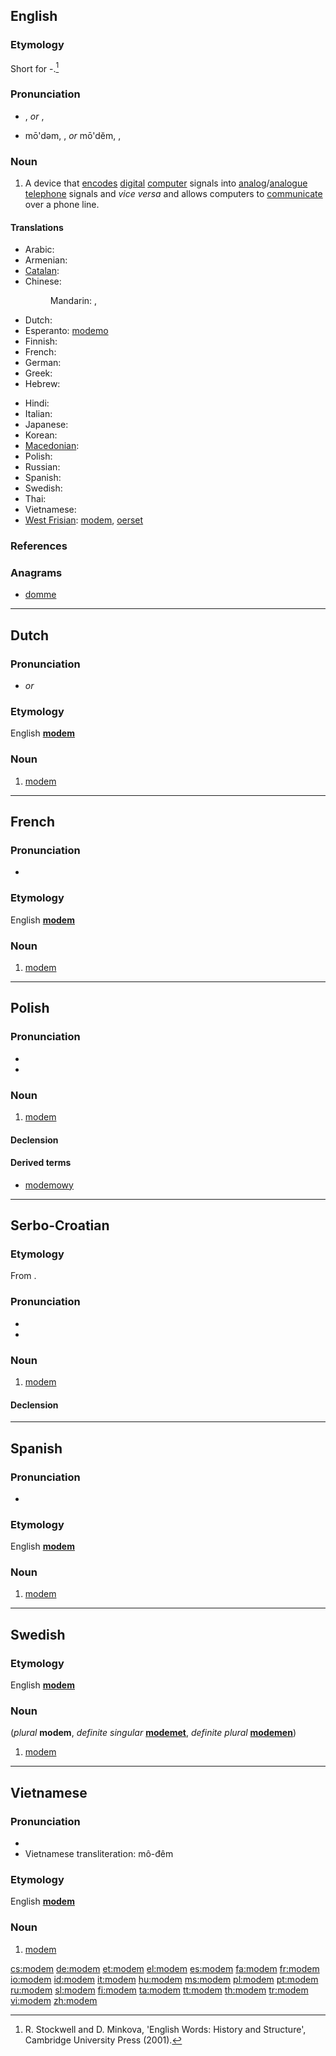 {{also|Modem}}
==English==
{{wikipedia}}

===Etymology===
Short for {{term|modulator}}-{{term|demodulator}}.<ref>R. Stockwell and D. Minkova, 'English Words: History and Structure', Cambridge University Press (2001).</ref>

===Pronunciation===
* {{a|RP}} {{IPA|/ˈməʊdəm/}}, {{SAMPA|/"m@Ud@m/}} ''or'' {{IPA|/ˈməʊdɛm/}}, {{SAMPA|/"m@UdEm/}}
* {{a|US}} mō'dəm, {{IPA|/ˈmɔʊdəm/}}, {{SAMPA|/"mOUd@m/}} ''or'' mō'dĕm, {{IPA|/ˈmɔʊdɛm/}}, {{SAMPA|/"mOUdEm/}}

===Noun===
{{en-noun}}

# A device that [[encode]]s [[digital]] [[computer]] signals into [[analog]]/[[analogue]] [[telephone]] signals and ''vice versa'' and allows computers to [[communicate]] over a phone line.

====Translations====
{{trans-top|A device that encodes digital computer signals into analog/analogue telephone signals and vice versa and allows computers to communicate over a phone line}}
* Arabic: {{t|ar|مودم|m|tr=muudim}}
* Armenian: {{t-|hy|մոդեմ|tr=modem}}
* [[Catalan]]: {{t|ca|mòdem|m}}
* Chinese:
*: Mandarin: {{t|cmn|調制解調器|sc=Hani}},  {{t|cmn|调制解调器|tr=diàozhìjiědiàoqì|sc=Hani}}
* Dutch: {{t-|nl|modem|m|n}}
* Esperanto: [[modemo]]
* Finnish: {{t+|fi|modeemi}}
* French: {{t+|fr|modem|m}}
* German: {{t+|de|Modem|n}}
* Greek: {{t|el|διαποδιαμορφωτής |m|tr=δiapoδiamorfotís}}
* Hebrew: {{t+|he|מודם|m|alt=מוֹדֶם|tr=módem}}
{{trans-mid}}
* Hindi: {{t|hi|मॉडेम|tr=mŏḍēm|xs=Hindi}}
* Italian: {{t+|it|modem|m}}
* Japanese: {{t+|ja|モデム|tr=modemu}}
* Korean: {{t|ko|모뎀|tr=modem|sc=Hang}}
* [[Macedonian]]: {{t-|mk|модем|m|tr=módem}}
* Polish: {{t+|pl|modem|m}}
* Russian: {{t+|ru|модем|m|tr=modém}}
* Spanish: {{t+|es|modem|m}}
* Swedish: {{t-|sv|modem|n}}
* Thai: {{t|th|โมเด็ม|tr=modĕm}}
* Vietnamese: {{t+|vi|modem|xs=Vietnamese}}
* [[West Frisian]]: [[#West Frisian|modem]], [[oerset]]
{{trans-bottom}}

===References===
<references/>

===Anagrams===
* [[domme#English|domme]]

----

==Dutch==

===Pronunciation===
* {{IPA|/ˈmoːdəm/|lang=nl}} ''or'' {{IPA|/ˈmoːdɛm/|lang=nl}}

===Etymology===
English '''[[#English|modem]]'''

===Noun===
{{nl-noun|g1=m|g2=n|modems|modempje}}

# [[#English|modem]]

----

==French==

===Pronunciation===
* {{IPA|/modˈɛm/|lang=fr}}

===Etymology===
English '''[[#English|modem]]'''

===Noun===
{{fr-noun|m}}

# [[#English|modem]]
----
==Polish==

===Pronunciation===
* {{IPA|/ˈmɔd̪ɛm/|lang=pl}}
* {{audio|Pl-modem.ogg|Audio}}

===Noun===
{{infl|pl|noun|g=m}}

# [[#English|modem]]

====Declension====
{{pl-decl-noun
|modem|modemy
|modemu|modemów
|modemowi|modemom
|modem|modemy
|modemem|modemami
|modemie|modemach
|modemie|modemy
}}

====Derived terms====
* [[modemowy]]

----

==Serbo-Croatian==

===Etymology===
From {{etyl|en|sh}} {{term|modem|lang=en}}.

===Pronunciation===
* {{IPA|/mǒdeːm/|lang=sh}}
* {{hyphenation|mo|dem}}

===Noun===
{{sh-noun|g=m|head=mòdēm|r|модем|мо̀де̄м}}

# [[#English|modem]]

====Declension====
{{sh-decl-noun
|mòdēm|modemi
|modéma|modema
|modemu|modemima
|modem|modeme
|modeme|modemi
|modemu|modemima
|modemom|modemima
}}

----

==Spanish==

===Pronunciation===
* {{IPA|/ˈmoðem/|lang=es}}

===Etymology===
English '''[[#English|modem]]'''

===Noun===
{{infl|es|noun|g=m}}

# [[#English|modem]]

----

==Swedish==
<!---===Pronunciation===
* {{IPA|}} --->

===Etymology===
English '''[[#English|modem]]'''

===Noun===
{{sv-noun|g=n}} (''plural'' '''modem''', ''definite singular'' '''[[modemet]]''', ''definite plural'' '''[[modemen]]''')

# [[#English|modem]]

----

==Vietnamese==

===Pronunciation===
* {{IPA|/ˈmodem/|lang=vi}}
* Vietnamese transliteration: mô-đêm

===Etymology===
English '''[[modem#English|modem]]'''

===Noun===
{{infl|vi|noun|g=m}}

# [[#English|modem]]

[[cs:modem]]
[[de:modem]]
[[et:modem]]
[[el:modem]]
[[es:modem]]
[[fa:modem]]
[[fr:modem]]
[[io:modem]]
[[id:modem]]
[[it:modem]]
[[hu:modem]]
[[ms:modem]]
[[pl:modem]]
[[pt:modem]]
[[ru:modem]]
[[sl:modem]]
[[fi:modem]]
[[ta:modem]]
[[tt:modem]]
[[th:modem]]
[[tr:modem]]
[[vi:modem]]
[[zh:modem]]